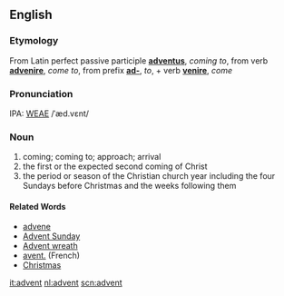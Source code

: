 ==English==
===Etymology===
From Latin perfect passive participle '''[[adventus]]''', ''coming to'', from verb '''[[advenire]]''', ''come to'', from prefix '''[[ad-]]''', ''to'', + verb '''[[venire]]''', ''come''

===Pronunciation===
IPA: [[WEAE]] /ˈæd.vɛnt/

===Noun===
# coming; coming to; approach; arrival
# the first or the expected second coming of Christ
# the period or season of the Christian church year including the four Sundays before Christmas and the weeks following them



====Related Words====
*[[advene]]
*[[Advent Sunday]]
*[[Advent wreath]]
*[[avent.]] (French)
*[[Christmas]]

[[it:advent]]
[[nl:advent]]
[[scn:advent]]